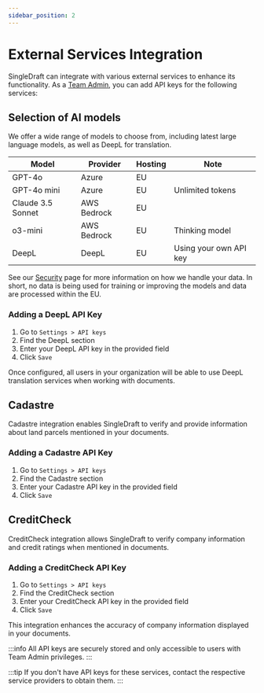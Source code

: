 ```yaml
---
sidebar_position: 2
---
```


# External Services Integration

SingleDraft can integrate with various external services to enhance its functionality.
As a [Team Admin](user_management/administrators.mdx#team-admin), you can add API keys
for the following services:

## Selection of AI models

We offer a wide range of models to choose from, including latest large language
models, as well as DeepL for translation.

| Model             | Provider    | Hosting | Note                   |
| ----------------- | ----------- | ------- | ---------------------- |
| GPT-4o            | Azure       | EU      |                        |
| GPT-4o mini       | Azure       | EU      | Unlimited tokens       |
| Claude 3.5 Sonnet | AWS Bedrock | EU      |                        |
| o3-mini           | AWS Bedrock | EU      | Thinking model         |
| DeepL             | DeepL       | EU      | Using your own API key |

See our [Security](/docs/settings/security) page for more information on how we handle
your data. In short, no data is being used for training or improving the models and
data are processed within the EU.

### Adding a DeepL API Key

1. Go to `Settings > API keys`
2. Find the DeepL section
3. Enter your DeepL API key in the provided field
4. Click `Save`

Once configured, all users in your organization will be able to use DeepL translation
services when working with documents.

## Cadastre

Cadastre integration enables SingleDraft to verify and provide information about land
parcels mentioned in your documents.

### Adding a Cadastre API Key

1. Go to `Settings > API keys`
2. Find the Cadastre section
3. Enter your Cadastre API key in the provided field
4. Click `Save`

## CreditCheck

CreditCheck integration allows SingleDraft to verify company information and credit
ratings when mentioned in documents.

### Adding a CreditCheck API Key

1. Go to `Settings > API keys`
2. Find the CreditCheck section
3. Enter your CreditCheck API key in the provided field
4. Click `Save`

This integration enhances the accuracy of company information displayed in your documents.

:::info
All API keys are securely stored and only accessible to users with Team Admin privileges.
:::

:::tip
If you don't have API keys for these services, contact the respective service providers
to obtain them.
:::
